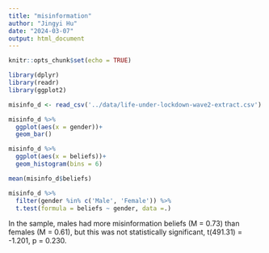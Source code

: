 ```yaml
---
title: "misinformation"
author: "Jingyi Hu"
date: "2024-03-07"
output: html_document
---
```


```r
knitr::opts_chunk$set(echo = TRUE)

library(dplyr)
library(readr)
library(ggplot2)

misinfo_d <- read_csv('../data/life-under-lockdown-wave2-extract.csv')
```

```r
misinfo_d %>%
  ggplot(aes(x = gender))+
  geom_bar()
```

```r
misinfo_d %>%
  ggplot(aes(x = beliefs))+
  geom_histogram(bins = 6)
```
```r
mean(misinfo_d$beliefs)
```
```r
misinfo_d %>%
  filter(gender %in% c('Male', 'Female')) %>%
  t.test(formula = beliefs ~ gender, data =.)
```
In the sample, males had more misinformation beliefs (M = 0.73) than females (M = 0.61), but this was not statistically significant, t(491.31) = -1.201, p = 0.230.
